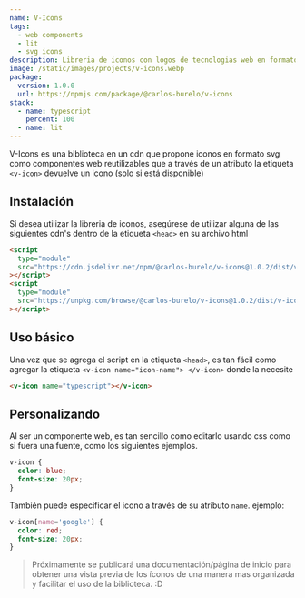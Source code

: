 ```yaml
---
name: V-Icons
tags:
  - web components
  - lit
  - svg icons
description: Libreria de iconos con logos de tecnologias web en formato SVG.
image: /static/images/projects/v-icons.webp
package:
  version: 1.0.0
  url: https://npmjs.com/package/@carlos-burelo/v-icons
stack:
  - name: typescript
    percent: 100
  - name: lit
---
```


V-Icons es una biblioteca en un cdn que propone iconos en formato svg como componentes web reutilizables que a través de un atributo la etiqueta `<v-icon>` devuelve un icono (solo si está disponible)

## Instalación

Si desea utilizar la libreria de iconos, asegúrese de utilizar alguna de las siguientes cdn's dentro de la etiqueta `<head>` en su archivo html

```html
<script
  type="module"
  src="https://cdn.jsdelivr.net/npm/@carlos-burelo/v-icons@1.0.2/dist/v-icons.es.js"
></script>
<script
  type="module"
  src="https://unpkg.com/browse/@carlos-burelo/v-icons@1.0.2/dist/v-icons.es.js"
></script>
```

## Uso básico

Una vez que se agrega el script en la etiqueta `<head>`, es tan fácil como agregar la etiqueta `<v-icon name="icon-name"> </v-icon>` donde la necesite

```html
<v-icon name="typescript"></v-icon>
```

## Personalizando

Al ser un componente web, es tan sencillo como editarlo usando css como si fuera una fuente, como los siguientes ejemplos.

```css
v-icon {
  color: blue;
  font-size: 20px;
}
```

También puede especificar el icono a través de su atributo `name`. ejemplo:

```css
v-icon[name='google'] {
  color: red;
  font-size: 20px;
}
```

> Próximamente se publicará una documentación/página de inicio para obtener una vista previa de los íconos de una manera mas organizada y facilitar el uso de la biblioteca. :D
